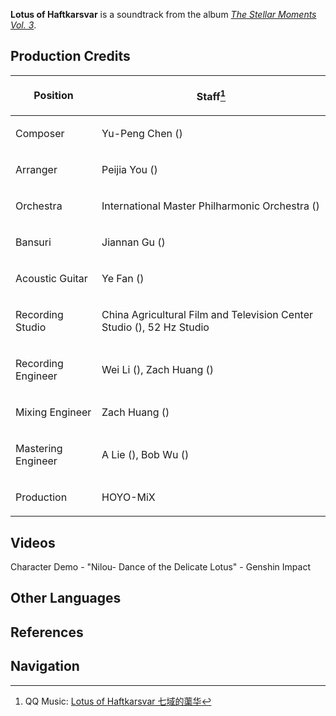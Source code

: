 {{Soundtrack Infobox
|title          = 
|image          = The Stellar Moments Vol. 3.png
|album          = The Stellar Moments Vol. 3
|disc           = 
|number         = 23
|featured       =
|featured2      =
|featured3      =
|featured_disc  =
|featured_disc2 =
|featured_disc3 =
|youtube_id     = FxhSQ29TctE
|spotify_id     = 7MAm4fEZuFunKiQKxPjX2M
|played_in      = Character Demo
|during         = [https://youtu.be/P5DeAD_uXE0 Character Demo - "Nilou: Dance of the Delicate Lotus"]
|domain         =
|previous       = Nephrite of Deshret
|next           = Surreal Noctivaga
}}
'''Lotus of Haftkarsvar''' is a soundtrack from the album ''[[The Stellar Moments Vol. 3]]''.

==Production Credits==
{| class="wikitable" style="text-align:left; height:0.5em"
! Position
! Staff<ref>QQ Music: [https://y.qq.com/n/ryqq/songDetail/002OhOLf1OZygR Lotus of Haftkarsvar 七域的蕖华]</ref>
|-
! Composer
| Yu-Peng Chen ({{zh|陈致逸}})
|-
! Arranger
| Peijia You ({{zh|尤裴佳}})
|-
! Orchestra
| International Master Philharmonic Orchestra ({{zh|国际首席爱乐乐团}})
|-
! Bansuri
| Jiannan Gu ({{zh|顾剑楠}})
|-
! Acoustic Guitar
| Ye Fan ({{zh|范晔}})
|-
! Recording Studio
| China Agricultural Film and Television Center Studio ({{zh|中国农影录音棚}}), 52&nbsp;Hz Studio
|-
! Recording Engineer
| Wei Li ({{zh|李巍}}), Zach Huang ({{zh|黄巍}})
|-
! Mixing Engineer
| Zach Huang ({{zh|黄巍}})
|-
! Mastering Engineer
| A Lie ({{zh|阿烈}}), Bob Wu ({{zh|吴身宝}})
|-
! Production
| HOYO-MiX
|}

==Videos==
<gallery>
Character Demo - "Nilou- Dance of the Delicate Lotus" - Genshin Impact
</gallery>
<!--
==Trivia==
-->
==Other Languages==
{{Other Languages
|en      = Lotus of Haftkarsvar
|zhs     = 七域的蕖华
|zhs_rm  = Qīyù de Qúhuá
|zht     = 七域的蕖華
|zht_rm  = Qīyù de Qúhuá
|zh_tl   = 
|ja      = 七域の蓮華
|ja_rm   = Nana-iki no Renge{{Assumed}}
|ja_tl   = Lotus Flower of Seven Regions
}}

==References==
{{Reflist}}

==Navigation==
{{Soundtrack Navbox|The Stellar Moments}}